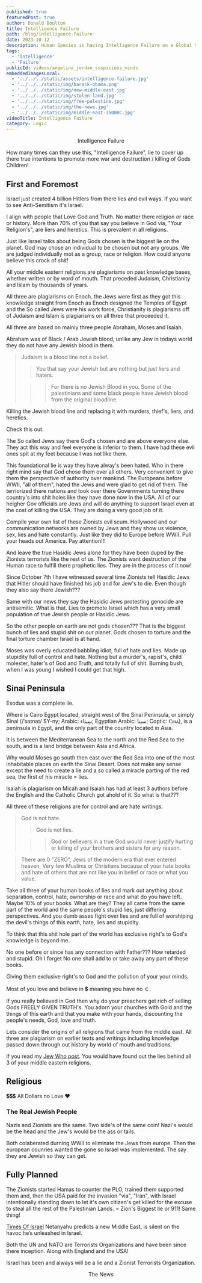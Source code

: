```yaml
---
published: true
featuredPost: true
author: Donald Boulton
title: Intelligence Failure
path: /blog/intelligence-failure
date: 2023-10-12
description: Human Species is having Intelligence Failure on a Global Scale!
tags: 
  - 'Intelligence' 
  - 'Failure'
publicId: videos/angelina_jordan_suspicious_minds
embeddedImagesLocal:
  - '../../../static/assets/intelligence-failure.jpg'
  - '../../../static/img/barack-obama.png'
  - '../../../static/img/new-middle-east.jpg'
  - '../../../static/img/stolen-land.jpg'
  - '../../../static/img/free-palestine.jpg'
  - '../../../static/img/the-news.jpg'
  - '../../../static/img/middle-east-3500BC.jpg'
videoTitle: Intelligence Failure
category: Logic
---
```



<ImageColWrapperPage>

<GatsbyImage alt="Intelligence Failure" imgclass="object-cover object-center w-full h-full rounded-lg" image={getImage(props.localImages[0])} />

</ImageColWrapperPage>

<Center> Intelligence Failure</Center>

How many times can they use this, "Intelligence Failure", lie to cover up there true intentions to promote more war and destruction / killing of Gods Children!

## First and Foremost

Israel just created 4 billion Hitlers from there lies and evil ways. If you want to see Anti-Semitism it's Israel.

I align with people that Love God and Truth. No matter there religion or race or history. More than 70% of you that say you believe in God via, "Your Religion's", are liers and heretics. This is prevalent in all religions.

Just like Israel talks about being Gods chosen is the biggest lie on the planet. God may chose an individual to be chosen but not any groups. We are judged individually mot as a group, race or religion. How could anyone believe this crock of shit!

All your middle eastern religions are plagiarisms on past knowledge bases, whether written or by word of mouth. That preceded Judaism, Christianity and Islam by thousands of years.

All three are plagiarisms on Enoch. the Jews were first as they got this knowledge straight from Enoch as Enoch designed the Temples of Egypt and the So called Jews were his work force, Christianity is plagiarisms off of Judaism and Islam is plagiarisms on all three that proceeded it.

All three are based on mainly three people Abraham, Moses and Isaiah.

Abraham was of Black / Arab Jewish blood, unlike any Jew in todays world they do not have any Jewish blood in them. 

> Judaism is a blood line not a belief. 
>
> > You that say your Jewish but are nothing but just liers and haters. 
>
> > > For there is no Jewish Blood in you. Some of the palestinians and some black people have Jewish blood from the original bloodline. 

Killing the Jewish blood line and replacing it with murders, thief's, liers, and heretics.

Check this out. 

The So called Jews say there God's chosen and are above everyone else. They act this way and feel everyone is inferior to them. I have had these evil ones spit at my feet because I was not like them.

This foundational lie is way they have alway's been hated. Who in there right mind say that God chose them over all others. Very convenient to give them the perspective of authority over mankind. The Europeans before WWII, "all of them", hated the Jews and were glad to get rid of them. The terriorized there nations and took over there Governments turning there country's into shit holes like they have done now in the USA. All of our heigher Gov officials are Jews and will do anything to support Israel even at the cost of killing the USA. They are doing a very good job of it.

Compile your own list of these Zionists evil scum. Hollywood and our communication networks are owned by Jews and they show us violence, sex, lies and hate constantly. Just like they did to Europe before WWII. Pull your heads out America. Pay attention!!!

And leave the true Hasidic Jews alone for they have been duped by the Zionists terrorists like the rest of us. The Zionists want destruction of the Human race to fulfill there prophetic lies. They are in the process of it now!

Since October 7th I have witnessed several time Zionists tell Hasidic Jews that Hitler should have finished his job and for Jew's to die. Even though they also say there Jewish???

Same with our news they say the Hasidic Jews protesting genocide are antisemitic. What is that. Lies to promote Israel which has a very small population of true Jewish people or Hasidic Jews.

So the other people on earth are not gods chosen??? That is the biggest bunch of lies and stupid shit on our planet. Gods chosen to torture and the final torture chamber Israel is at hand.

Moses was overly educated babbling idiot, full of hate and lies. Made up stupidity full of control and hate. Nothing but a murder's, rapist's, child molester, hater's of God and Truth, and totally full of shit. Burning bush, when I was young I wished I could get that high. 

## Sinai Peninsula

Exodus was a complete lie.

Where is Cairo Egypt located, straight west of the Sinai Peninsula, or simply Sinai (/ˈsaɪnaɪ/ SY-ny; Arabic: سِينَاء; Egyptian Arabic: سينا; Coptic: Ⲥⲓⲛⲁ), is a peninsula in Egypt, and the only part of the country located in Asia. 

It is between the Mediterranean Sea to the north and the Red Sea to the south, and is a land bridge between Asia and Africa.

Why would Moses go south then east over the Red Sea into one of the most inhabitable places on earth the Sinai Desert. Does not make any sense except the need to create a lie and a so called a miracle parting of the red sea, the first of his miracle = lies.

Isaiah is plagiarism on Micah and Isaiah has had at least 3 authors before the English and the Catholic Church got ahold of it. So what is that???

All three of these religions are for control and are hate writings. 

> God is not hate. 
>
> > God is not lies. 
>
> > > God or believers in a true God would never justify hurting or killing of your brothers and sisters for any reason. 

> There are 0 "ZERO", Jews of the modern era that ever entered heaven, Very few Muslims or Christians because of your hate books and hate of others that are not like you in belief or race or what you value.

Take all three of your human books of lies and mark out anything about separation, control, hate, ownership or race and what do you have left. Maybe 10% of your books. What are they? They all came from the same part of the world and the same people's stupid lies, just differing perspectives. And you dumb asses fight over lies and are full of worshiping the devil's things of this earth, hate, lies and stupidity.

To think that this shit hole part of the world has exclusive right's to God's knowledge is beyond me.

No one before or since has any connection with Father??? How retarded and stupid. Oh I forget No one shall add to or take away any part of these books.

Giving them exclusive right's to God and the pollution of your your minds.

Most of you love and believe in 💲 meaning you have no ￠.

If you really believed in God then why do your preachers get rich of selling Gods FREELY GIVEN TRUTH's. You adorn your churches with Gold and the things of this earth and that you make with your hands, discounting the people's needs, God, love and truth.

Lets consider the origins of all religions that came from the middle east. All three are plagiarism on earlier texts and writings including knowledge passed down through out history by world of mouth and traditions.

If you read my [Jew Who post](/blog/jew-who). You would have found out the lies behind all 3 of your middle eastern religions.

<ImageColWrapperPage>

<GatsbyImage alt="Middle East 3500 BCE" imgclass="object-cover object-center w-full h-full rounded-lg" image={getImage(props.localImages[6])} />

</ImageColWrapperPage>

## Religious 

<LeftText>💲💲💲 All Dollars no Love ❤️</LeftText>

<ColumnGridTwo>
<UserProfile buttonLink="https://www.youtube.com/watch?v=xrYnlZAztt4" title="This Dummy Started it All." titleLink="https://www.youtube.com/watch?v=xrYnlZAztt4" link="https://www.youtube.com/watch?v=xrYnlZAztt4" description="Obama">

<GatsbyImage alt="Dummy" imgclass="object-cover object-center w-24 h-24 rounded-lg" image={getImage(props.localImages[1])} />

</UserProfile>
<VideoWrapper>
<YouTube youTubeId="xrYnlZAztt4" />
</VideoWrapper>
</ColumnGridTwo>

### The Real Jewish People

<Center>
<VideoFive />
</Center>

Nazis and Zionists are the same. Two side's of the same coin! Nazi's would be the head and the Jew's would be the ass or tails.

Both colaberated durning WWII to eliminate the Jews from europe. Then the european counries wanted the gone so Israel was implemented. The say they are Jewish so they can get.

<IframeWrapperLarge>
<YouTube youTubeId="U2H-F0HVKDY" />
</IframeWrapperLarge>

## Fully Planned

The Zionists started Hamas to counter the PLO, trained them supported them and, then the USA paid for the invasion "via", "Iran", with Israel intentionally standing down to let it's own citizen's get killed for the excuse to steal all the rest of the Palestinian Lands. = Zion's Biggest lie or 911! Same thing!

<ImageColWrapperPage>

<GatsbyImage alt="New Middle East" imgclass="object-cover object-center w-full h-full rounded-lg" image={getImage(props.localImages[2])} />

</ImageColWrapperPage>

[Times Of Israel](https://www.timesofisrael.com/pm-predicts-an-israel-transformed-in-mideast-has-no-words-for-internal-israeli-peace/) Netanyahu predicts a new Middle East, is silent on the havoc he’s unleashed in Israel.

Both the UN and NATO are Terrorists Organizations and have been since there inception. Along with England and the USA!

<ImageColWrapperPage>

<GatsbyImage alt="Intelligence Failure" imgclass="object-cover object-center w-full h-full rounded-lg" image={getImage(props.localImages[3])} />

</ImageColWrapperPage>

Israel has been and always will be a lie and a Zionist Terrorists Organization.

<ImageColWrapperPage>

<GatsbyImage alt="Free Palestine" imgclass="object-cover object-center w-full h-full rounded-lg" image={getImage(props.localImages[4])} />

</ImageColWrapperPage>

<Center> The News</Center>

<ImageColWrapperPage>

<GatsbyImage alt="The Last Trustworthy News Broadcast" imgclass="object-cover object-center w-full h-full rounded-lg" image={getImage(props.localImages[5])} />

</ImageColWrapperPage>

